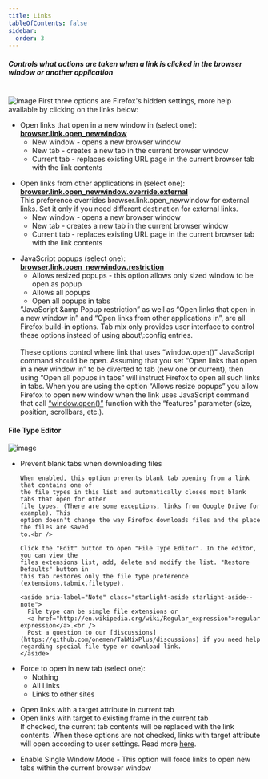 ```yaml
---
title: Links
tableOfContents: false
sidebar:
  order: 3
---
```



##### Controls what actions are taken when a link is clicked in the browser window or another application

<br />

<Image class="help-img" src={linksImage} alt="image" />
First three options are Firefox's hidden settings, more help available by clicking on the
links below:

<ul class="topic list-disc pl-8">
  <li>
    Open links that open in a new window in (select one):
    <a href="http://kb.mozillazine.org/Browser.link.open_newwindow"><b>browser.link.open_newwindow</b></a>
    <ul class="list-disc pl-8">
      <li>New window - opens a new browser window</li>
      <li>
        <span class="default">New tab</span> - creates a new tab in the current browser window
      </li>
      <li>
        Current tab - replaces existing URL page in the current browser tab with the link
        contents
      </li>
    </ul>
  </li>
</ul>

<ul class="topic list-disc pl-8">
  <li>
    Open links from other applications in (select one):
    <a href="http://kb.mozillazine.org/Browser.link.open_newwindow"><b>browser.link.open_newwindow.override.external</b></a><br />
    This preference overrides browser.link.open_newwindow for external links. Set it only if
    you need different destination for external links.
    <ul class="list-disc pl-8">
      <li>New window - opens a new browser window</li>
      <li>
        <span class="default">New tab</span> - creates a new tab in the current browser window
      </li>
      <li>
        Current tab - replaces existing URL page in the current browser tab with the link
        contents
      </li>
    </ul>
  </li>
</ul>

<ul class="topic list-disc pl-8">
  <li>
    JavaScript popups (select one):
    <a href="http://kb.mozillazine.org/Browser.link.open_newwindow.restriction"><b>browser.link.open_newwindow.restriction</b></a>
    <ul class="list-disc pl-8">
      <li>
        <span class="default">Allows resized popups</span> - this option allows only sized
        window to be open as popup
      </li>
      <li>Allows all popups</li>
      <li>Open all popups in tabs</li>
    </ul>
  </li>

<aside aria-label="Note" class="starlight-aside starlight-aside--note">
  ”JavaScript &amp;amp Popup restriction” as well as “Open links that open in a new window in”
  and “Open links from other applications in”, are all Firefox build-in options. Tab mix
  only provides user interface to control these options instead of using about\:config
  entries.<br/><br/>
  These options control where link that uses “window.open()” JavaScript command should be
  open. Assuming that you set “Open links that open in a new window in” to be diverted to
  tab (new one or current), then using “Open all popups in tabs” will instruct Firefox to
  open all such links in tabs. When you are using the option “Allows resize popups” you
  allow Firefox to open new window when the link uses JavaScript command that call
  <a href="https://developer.mozilla.org/en-US/docs/Web/API/Window/open" target="_blank">“window.open()”</a>
  function with the “features” parameter (size, position, scrollbars, etc.).
</aside>

</ul>

#### File Type Editor
<a name="file-type-editor"></a>
<Image class="help-img" src={fileTypeEditorImage} alt="image" />
<ul class="list-disc pl-8">
  <li>
    <span class="default">Prevent blank tabs when downloading files</span>

    When enabled, this option prevents blank tab opening from a link that contains one of
    the file types in this list and automatically closes most blank tabs that open for other
    file types. (There are some exceptions, links from Google Drive for example). This
    option doesn't change the way Firefox downloads files and the place the files are saved
    to.<br />

    Click the "Edit" button to open "File Type Editor". In the editor, you can view the
    files extensions list, add, delete and modify the list. "Restore Defaults" button in
    this tab restores only the file type preference (extensions.tabmix.filetype).

    <aside aria-label="Note" class="starlight-aside starlight-aside--note">
      File type can be simple file extensions or
      <a href="http://en.wikipedia.org/wiki/Regular_expression">regular expression</a>.<br />
      Post a question to our [discussions](https://github.com/onemen/TabMixPlus/discussions) if you need help regarding special file type or download link.
    </aside>
  </li>
</ul>


<ul class="topic list-disc pl-8">
  <li>
    Force to open in new tab (select one):
    <ul class="list-disc pl-8">
      <li class="default">Nothing</li>
      <li>All Links</li>
      <li>Links to other sites</li>
    </ul>
  </li>
</ul>

<ul class="topic list-disc pl-8">
  <li>Open links with a target attribute in current tab</li>
  <li>Open links with target to existing frame in the current tab</li>

  <aside aria-label="Note" class="starlight-aside starlight-aside--note">
    If checked, the current tab contents will be replaced with the link contents. When these
    options are not checked, links with target attribute will open according to user settings.
    Read more <a href="http://www.htmlcodetutorial.com/linking/_A_TARGET.html">here</a>.
  </aside>
</ul>

<ul class="topic list-disc pl-8">
  <li>
    Enable Single Window Mode - This option will force links to open new tabs within the
    current browser window
  </li>
</ul>
